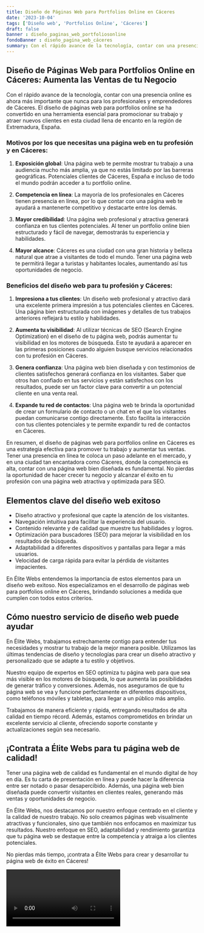 ```yaml
---
title: Diseño de Páginas Web para Portfolios Online en Cáceres
date: '2023-10-04'
tags: ['Diseño web', 'Portfolios Online', 'Cáceres']
draft: false
banner : diseño_paginas_web_portfoliosonline
fondoBanner : diseño_pagina_web_cáceres
summary: Con el rápido avance de la tecnología, contar con una presencia online es ahora más importante que nunca para los profesionales y emprendedores de Cáceres. El diseño de páginas web para portfolios online se ha convertido en una herramienta esencial para promocionar su trabajo y atraer nuevos clientes en esta ciudad llena de encanto en la región de Extremadura, España.
---
```


## Diseño de Páginas Web para Portfolios Online en Cáceres: Aumenta las Ventas de tu Negocio

Con el rápido avance de la tecnología, contar con una presencia online es ahora más importante que nunca para los profesionales y emprendedores de Cáceres. El diseño de páginas web para portfolios online se ha convertido en una herramienta esencial para promocionar su trabajo y atraer nuevos clientes en esta ciudad llena de encanto en la región de Extremadura, España.

### Motivos por los que necesitas una página web en tu profesión y en Cáceres:

1. **Exposición global**: Una página web te permite mostrar tu trabajo a una audiencia mucho más amplia, ya que no estás limitado por las barreras geográficas. Potenciales clientes de Cáceres, España e incluso de todo el mundo podrán acceder a tu portfolio online.

2. **Competencia en línea**: La mayoría de los profesionales en Cáceres tienen presencia en línea, por lo que contar con una página web te ayudará a mantenerte competitivo y destacarte entre los demás. 

3. **Mayor credibilidad**: Una página web profesional y atractiva generará confianza en tus clientes potenciales. Al tener un portfolio online bien estructurado y fácil de navegar, demostrarás tu experiencia y habilidades.

4. **Mayor alcance**: Cáceres es una ciudad con una gran historia y belleza natural que atrae a visitantes de todo el mundo. Tener una página web te permitirá llegar a turistas y habitantes locales, aumentando así tus oportunidades de negocio.

### Beneficios del diseño web para tu profesión y Cáceres:

1. **Impresiona a tus clientes**: Un diseño web profesional y atractivo dará una excelente primera impresión a tus potenciales clientes en Cáceres. Una página bien estructurada con imágenes y detalles de tus trabajos anteriores reflejará tu estilo y habilidades.

2. **Aumenta tu visibilidad**: Al utilizar técnicas de SEO (Search Engine Optimization) en el diseño de tu página web, podrás aumentar tu visibilidad en los motores de búsqueda. Esto te ayudará a aparecer en las primeras posiciones cuando alguien busque servicios relacionados con tu profesión en Cáceres.

3. **Genera confianza**: Una página web bien diseñada y con testimonios de clientes satisfechos generará confianza en los visitantes. Saber que otros han confiado en tus servicios y están satisfechos con los resultados, puede ser un factor clave para convertir a un potencial cliente en una venta real.

4. **Expande tu red de contactos**: Una página web te brinda la oportunidad de crear un formulario de contacto o un chat en el que los visitantes puedan comunicarse contigo directamente. Esto facilita la interacción con tus clientes potenciales y te permite expandir tu red de contactos en Cáceres.

En resumen, el diseño de páginas web para portfolios online en Cáceres es una estrategia efectiva para promover tu trabajo y aumentar tus ventas. Tener una presencia en línea te coloca un paso adelante en el mercado, y en una ciudad tan encantadora como Cáceres, donde la competencia es alta, contar con una página web bien diseñada es fundamental. No pierdas la oportunidad de hacer crecer tu negocio y alcanzar el éxito en tu profesión con una página web atractiva y optimizada para SEO.

<GifSeo />

<Cta />

## Elementos clave del diseño web exitoso

- Diseño atractivo y profesional que capte la atención de los visitantes.
- Navegación intuitiva para facilitar la experiencia del usuario.
- Contenido relevante y de calidad que muestre tus habilidades y logros.
- Optimización para buscadores (SEO) para mejorar la visibilidad en los resultados de búsqueda.
- Adaptabilidad a diferentes dispositivos y pantallas para llegar a más usuarios.
- Velocidad de carga rápida para evitar la pérdida de visitantes impacientes.

En Élite Webs entendemos la importancia de estos elementos para un diseño web exitoso. Nos especializamos en el desarrollo de páginas web para portfolios online en Cáceres, brindando soluciones a medida que cumplen con todos estos criterios.

## Cómo nuestro servicio de diseño web puede ayudar

En Élite Webs, trabajamos estrechamente contigo para entender tus necesidades y mostrar tu trabajo de la mejor manera posible. Utilizamos las últimas tendencias de diseño y tecnologías para crear un diseño atractivo y personalizado que se adapte a tu estilo y objetivos.

Nuestro equipo de expertos en SEO optimiza tu página web para que sea más visible en los motores de búsqueda, lo que aumenta las posibilidades de generar tráfico y conversiones. Además, nos aseguramos de que tu página web se vea y funcione perfectamente en diferentes dispositivos, como teléfonos móviles y tabletas, para llegar a un público más amplio.

Trabajamos de manera eficiente y rápida, entregando resultados de alta calidad en tiempo récord. Además, estamos comprometidos en brindar un excelente servicio al cliente, ofreciendo soporte constante y actualizaciones según sea necesario.

## ¡Contrata a Élite Webs para tu página web de calidad!

Tener una página web de calidad es fundamental en el mundo digital de hoy en día. Es tu carta de presentación en línea y puede hacer la diferencia entre ser notado o pasar desapercibido. Además, una página web bien diseñada puede convertir visitantes en clientes reales, generando más ventas y oportunidades de negocio.

En Élite Webs, nos destacamos por nuestro enfoque centrado en el cliente y la calidad de nuestro trabajo. No solo creamos páginas web visualmente atractivas y funcionales, sino que también nos enfocamos en maximizar tus resultados. Nuestro enfoque en SEO, adaptabilidad y rendimiento garantiza que tu página web se destaque entre la competencia y atraiga a los clientes potenciales.

No pierdas más tiempo, ¡contrata a Élite Webs para crear y desarrollar tu página web de éxito en Cáceres!

<Video />

<CtaBot job='Portfolios Online' city='Cáceres'/>

<Gmaps query='Cáceres+españa+maps' />